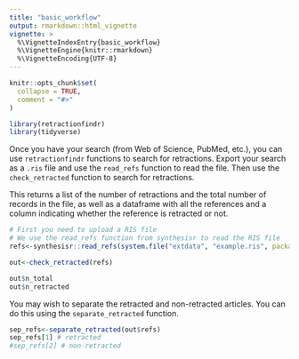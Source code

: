 ```yaml
---
title: "basic_workflow"
output: rmarkdown::html_vignette
vignette: >
  %\VignetteIndexEntry{basic_workflow}
  %\VignetteEngine{knitr::rmarkdown}
  %\VignetteEncoding{UTF-8}
---
```


```r
knitr::opts_chunk$set(
  collapse = TRUE,
  comment = "#>"
)
```

```r
library(retractionfindr)
library(tidyverse)
```


Once you have your search (from Web of Science, PubMed, etc.), you can use `retractionfindr` functions to search for retractions. Export your search as a `.ris` file and use the `read_refs` function to read the file. Then use the `check_retracted` function to search for retractions.

This returns a list of the number of retractions and the total number of records in the file, as well as a dataframe with all the references and a column indicating whether the reference is retracted or not. 

```r
# First you need to upload a RIS file
# We use the read_refs function from synthesisr to read the RIS file
refs<-synthesisr::read_refs(system.file("extdata", "example.ris", package = "retractionfindr"))

out<-check_retracted(refs)

out$n_total
out$n_retracted

```

You may wish to separate the retracted and non-retracted articles. You can do this using the `separate_retracted` function.

```r
sep_refs<-separate_retracted(out$refs)
sep_refs[1] # retracted 
#sep_refs[2] # non-retracted
```